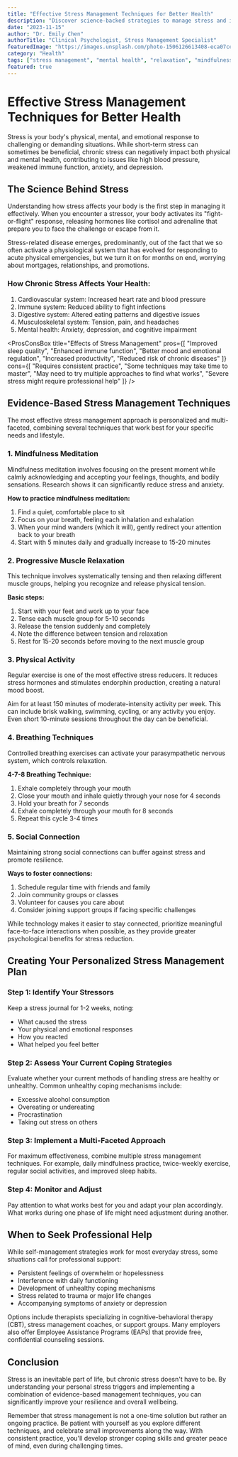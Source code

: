 ```yaml
---
title: "Effective Stress Management Techniques for Better Health"
description: "Discover science-backed strategies to manage stress and improve your overall wellbeing in today's fast-paced world."
date: "2023-11-15"
author: "Dr. Emily Chen"
authorTitle: "Clinical Psychologist, Stress Management Specialist"
featuredImage: "https://images.unsplash.com/photo-1506126613408-eca07ce68773?ixlib=rb-4.0.3&q=85&fm=jpg&crop=entropy&cs=srgb&w=1200"
category: "Health"
tags: ["stress management", "mental health", "relaxation", "mindfulness", "wellness"]
featured: true
---
```


# Effective Stress Management Techniques for Better Health

<InfoBox title="What is Stress?" type="info">
  Stress is your body's physical, mental, and emotional response to challenging or demanding situations. While short-term stress can sometimes be beneficial, chronic stress can negatively impact both physical and mental health, contributing to issues like high blood pressure, weakened immune function, anxiety, and depression.
</InfoBox>

## The Science Behind Stress

Understanding how stress affects your body is the first step in managing it effectively. When you encounter a stressor, your body activates its "fight-or-flight" response, releasing hormones like cortisol and adrenaline that prepare you to face the challenge or escape from it.

<QuoteBlock author="Dr. Robert Sapolsky" source="Why Zebras Don't Get Ulcers">
  Stress-related disease emerges, predominantly, out of the fact that we so often activate a physiological system that has evolved for responding to acute physical emergencies, but we turn it on for months on end, worrying about mortgages, relationships, and promotions.
</QuoteBlock>

### How Chronic Stress Affects Your Health:

1. Cardiovascular system: Increased heart rate and blood pressure
2. Immune system: Reduced ability to fight infections
3. Digestive system: Altered eating patterns and digestive issues
4. Musculoskeletal system: Tension, pain, and headaches
5. Mental health: Anxiety, depression, and cognitive impairment

<ProsConsBox 
  title="Effects of Stress Management"
  pros={[
    "Improved sleep quality", 
    "Enhanced immune function", 
    "Better mood and emotional regulation", 
    "Increased productivity",
    "Reduced risk of chronic diseases"
  ]}
  cons={[
    "Requires consistent practice", 
    "Some techniques may take time to master", 
    "May need to try multiple approaches to find what works",
    "Severe stress might require professional help"
  ]}
/>

## Evidence-Based Stress Management Techniques

<Callout>
  The most effective stress management approach is personalized and multi-faceted, combining several techniques that work best for your specific needs and lifestyle.
</Callout>

### 1. Mindfulness Meditation

Mindfulness meditation involves focusing on the present moment while calmly acknowledging and accepting your feelings, thoughts, and bodily sensations. Research shows it can significantly reduce stress and anxiety.

**How to practice mindfulness meditation:**

1. Find a quiet, comfortable place to sit
2. Focus on your breath, feeling each inhalation and exhalation
3. When your mind wanders (which it will), gently redirect your attention back to your breath
4. Start with 5 minutes daily and gradually increase to 15-20 minutes

### 2. Progressive Muscle Relaxation

This technique involves systematically tensing and then relaxing different muscle groups, helping you recognize and release physical tension.

**Basic steps:**

1. Start with your feet and work up to your face
2. Tense each muscle group for 5-10 seconds
3. Release the tension suddenly and completely
4. Note the difference between tension and relaxation
5. Rest for 15-20 seconds before moving to the next muscle group

### 3. Physical Activity

Regular exercise is one of the most effective stress reducers. It reduces stress hormones and stimulates endorphin production, creating a natural mood boost.

<InfoBox title="Exercise Recommendation" type="success">
  Aim for at least 150 minutes of moderate-intensity activity per week. This can include brisk walking, swimming, cycling, or any activity you enjoy. Even short 10-minute sessions throughout the day can be beneficial.
</InfoBox>

### 4. Breathing Techniques

Controlled breathing exercises can activate your parasympathetic nervous system, which controls relaxation.

**4-7-8 Breathing Technique:**

1. Exhale completely through your mouth
2. Close your mouth and inhale quietly through your nose for 4 seconds
3. Hold your breath for 7 seconds
4. Exhale completely through your mouth for 8 seconds
5. Repeat this cycle 3-4 times

### 5. Social Connection

Maintaining strong social connections can buffer against stress and promote resilience.

**Ways to foster connections:**

1. Schedule regular time with friends and family
2. Join community groups or classes
3. Volunteer for causes you care about
4. Consider joining support groups if facing specific challenges

<InfoBox title="Digital Connections" type="warning">
  While technology makes it easier to stay connected, prioritize meaningful face-to-face interactions when possible, as they provide greater psychological benefits for stress reduction.
</InfoBox>

## Creating Your Personalized Stress Management Plan

### Step 1: Identify Your Stressors

Keep a stress journal for 1-2 weeks, noting:
- What caused the stress
- Your physical and emotional responses
- How you reacted
- What helped you feel better

### Step 2: Assess Your Current Coping Strategies

Evaluate whether your current methods of handling stress are healthy or unhealthy. Common unhealthy coping mechanisms include:
- Excessive alcohol consumption
- Overeating or undereating
- Procrastination
- Taking out stress on others

### Step 3: Implement a Multi-Faceted Approach

<Callout type="tip">
  For maximum effectiveness, combine multiple stress management techniques. For example, daily mindfulness practice, twice-weekly exercise, regular social activities, and improved sleep habits.
</Callout>

### Step 4: Monitor and Adjust

Pay attention to what works best for you and adapt your plan accordingly. What works during one phase of life might need adjustment during another.

## When to Seek Professional Help

While self-management strategies work for most everyday stress, some situations call for professional support:

- Persistent feelings of overwhelm or hopelessness
- Interference with daily functioning
- Development of unhealthy coping mechanisms
- Stress related to trauma or major life changes
- Accompanying symptoms of anxiety or depression

<InfoBox title="Professional Resources" type="info">
  Options include therapists specializing in cognitive-behavioral therapy (CBT), stress management coaches, or support groups. Many employers also offer Employee Assistance Programs (EAPs) that provide free, confidential counseling sessions.
</InfoBox>

## Conclusion

Stress is an inevitable part of life, but chronic stress doesn't have to be. By understanding your personal stress triggers and implementing a combination of evidence-based management techniques, you can significantly improve your resilience and overall wellbeing.

Remember that stress management is not a one-time solution but rather an ongoing practice. Be patient with yourself as you explore different techniques, and celebrate small improvements along the way. With consistent practice, you'll develop stronger coping skills and greater peace of mind, even during challenging times. 